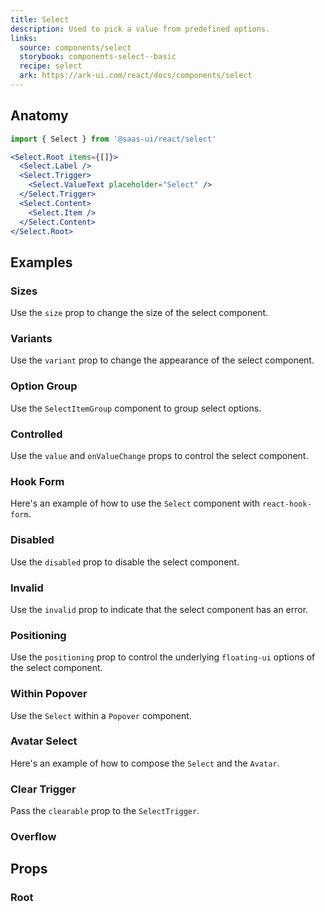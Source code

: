 ```yaml
---
title: Select
description: Used to pick a value from predefined options.
links:
  source: components/select
  storybook: components-select--basic
  recipe: select
  ark: https://ark-ui.com/react/docs/components/select
---
```


<ExampleTabs name="select-basic" />

## Anatomy

```jsx
import { Select } from '@saas-ui/react/select'
```

```jsx
<Select.Root items={[]}>
  <Select.Label />
  <Select.Trigger>
    <Select.ValueText placeholder="Select" />
  </Select.Trigger>
  <Select.Content>
    <Select.Item />
  </Select.Content>
</Select.Root>
```

## Examples

### Sizes

Use the `size` prop to change the size of the select component.

<ExampleTabs name="select-with-sizes" />

### Variants

Use the `variant` prop to change the appearance of the select component.

<ExampleTabs name="select-with-variants" />

### Option Group

Use the `SelectItemGroup` component to group select options.

<ExampleTabs name="select-with-option-group" />

### Controlled

Use the `value` and `onValueChange` props to control the select component.

<ExampleTabs name="select-controlled" />

### Hook Form

Here's an example of how to use the `Select` component with `react-hook-form`.

<ExampleTabs name="select-with-hook-form" />

### Disabled

Use the `disabled` prop to disable the select component.

<ExampleTabs name="select-with-disabled" />

### Invalid

Use the `invalid` prop to indicate that the select component has an error.

<ExampleTabs name="select-with-invalid" />

### Positioning

Use the `positioning` prop to control the underlying `floating-ui` options of
the select component.

<ExampleTabs name="select-with-positioning" />

### Within Popover

Use the `Select` within a `Popover` component.

<ExampleTabs name="select-in-popover" />

### Avatar Select

Here's an example of how to compose the `Select` and the `Avatar`.

<ExampleTabs name="select-with-avatar" />

### Clear Trigger

Pass the `clearable` prop to the `SelectTrigger`.

<ExampleTabs name="select-with-clear" />

### Overflow

<ExampleTabs name="select-with-overflow" />

## Props

### Root

<PropTable component="Select" part="Root" />
